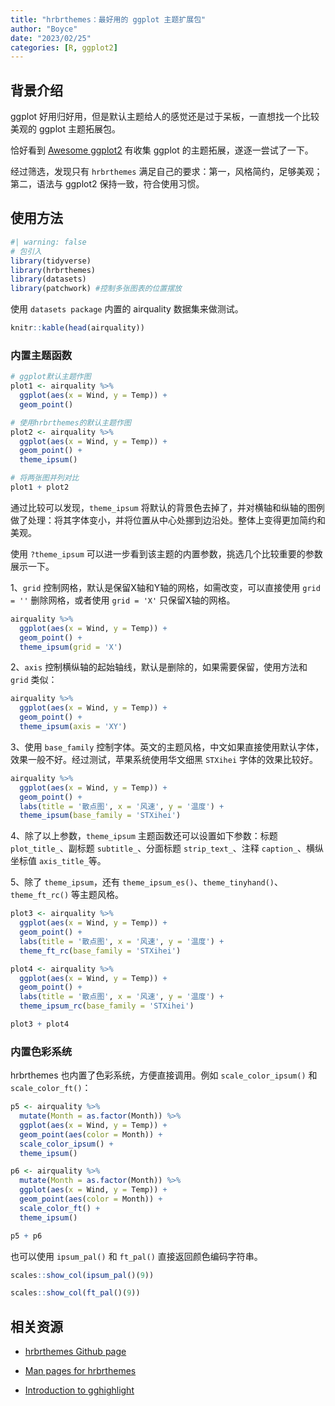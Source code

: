 ```yaml
---
title: "hrbrthemes：最好用的 ggplot 主题扩展包"
author: "Boyce"
date: "2023/02/25"
categories: [R, ggplot2]
---
```


## 背景介绍

ggplot 好用归好用，但是默认主题给人的感觉还是过于呆板，一直想找一个比较美观的 ggplot 主题拓展包。

恰好看到 [Awesome ggplot2](https://github.com/erikgahner/awesome-ggplot2) 有收集 ggplot 的主题拓展，遂逐一尝试了一下。

经过筛选，发现只有 `hrbrthemes` 满足自己的要求：第一，风格简约，足够美观；第二，语法与 ggplot2 保持一致，符合使用习惯。

## 使用方法

```r
#| warning: false
# 包引入
library(tidyverse)
library(hrbrthemes)
library(datasets)
library(patchwork) #控制多张图表的位置摆放
```

使用 `datasets package` 内置的 airquality 数据集来做测试。

```r
knitr::kable(head(airquality))
```

### 内置主题函数

```r
# ggplot默认主题作图
plot1 <- airquality %>%
  ggplot(aes(x = Wind, y = Temp)) +
  geom_point()

# 使用hrbrthemes的默认主题作图
plot2 <- airquality %>%
  ggplot(aes(x = Wind, y = Temp)) +
  geom_point() +
  theme_ipsum()

# 将两张图并列对比
plot1 + plot2
```

通过比较可以发现，`theme_ipsum` 将默认的背景色去掉了，并对横轴和纵轴的图例做了处理：将其字体变小，并将位置从中心处挪到边沿处。整体上变得更加简约和美观。

使用 `?theme_ipsum` 可以进一步看到该主题的内置参数，挑选几个比较重要的参数展示一下。

1、`grid` 控制网格，默认是保留X轴和Y轴的网格，如需改变，可以直接使用 `grid = ''` 删除网格，或者使用 `grid = 'X'` 只保留X轴的网格。

```r
airquality %>%
  ggplot(aes(x = Wind, y = Temp)) +
  geom_point() +
  theme_ipsum(grid = 'X')
```

2、`axis` 控制横纵轴的起始轴线，默认是删除的，如果需要保留，使用方法和 `grid` 类似：

```r
airquality %>%
  ggplot(aes(x = Wind, y = Temp)) +
  geom_point() +
  theme_ipsum(axis = 'XY')
```

3、使用 `base_family` 控制字体。英文的主题风格，中文如果直接使用默认字体，效果一般不好。经过测试，苹果系统使用华文细黑 `STXihei` 字体的效果比较好。

```r
airquality %>%
  ggplot(aes(x = Wind, y = Temp)) +
  geom_point() +
  labs(title = '散点图', x = '风速', y = '温度') +
  theme_ipsum(base_family = 'STXihei')
```

4、除了以上参数，`theme_ipsum` 主题函数还可以设置如下参数：标题 `plot_title_`、副标题 `subtitle_`、分面标题 `strip_text_`、注释 `caption_`、横纵坐标值 `axis_title_`等。

5、除了 `theme_ipsum`，还有 `theme_ipsum_es()`、`theme_tinyhand()`、`theme_ft_rc()` 等主题风格。

```r
plot3 <- airquality %>%
  ggplot(aes(x = Wind, y = Temp)) +
  geom_point() +
  labs(title = '散点图', x = '风速', y = '温度') +
  theme_ft_rc(base_family = 'STXihei')

plot4 <- airquality %>%
  ggplot(aes(x = Wind, y = Temp)) +
  geom_point() +
  labs(title = '散点图', x = '风速', y = '温度') +
  theme_ipsum_rc(base_family = 'STXihei')

plot3 + plot4

```

### 内置色彩系统

hrbrthemes 也内置了色彩系统，方便直接调用。例如 `scale_color_ipsum()` 和 `scale_color_ft()`：

```r
p5 <- airquality %>%
  mutate(Month = as.factor(Month)) %>%
  ggplot(aes(x = Wind, y = Temp)) +
  geom_point(aes(color = Month)) +
  scale_color_ipsum() +
  theme_ipsum()

p6 <- airquality %>%
  mutate(Month = as.factor(Month)) %>%
  ggplot(aes(x = Wind, y = Temp)) +
  geom_point(aes(color = Month)) +
  scale_color_ft() +
  theme_ipsum()

p5 + p6
```

也可以使用 `ipsum_pal()` 和 `ft_pal()` 直接返回颜色编码字符串。

```r
scales::show_col(ipsum_pal()(9))

scales::show_col(ft_pal()(9))

```

## 相关资源

-   [hrbrthemes Github page](https://github.com/hrbrmstr/hrbrthemes)

-   [Man pages for hrbrthemes](https://rdrr.io/github/hrbrmstr/hrbrthemes/man/)

-   [Introduction to gghighlight](https://cran.r-project.org/web/packages/gghighlight/vignettes/gghighlight.html)
